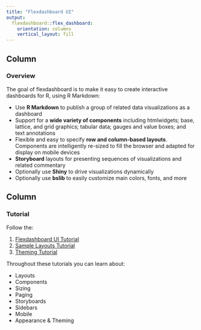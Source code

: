 ```yaml
---
title: "Flexdashboard UI"
output: 
  flexdashboard::flex_dashboard:
    orientation: columns
    vertical_layout: fill
---
```




Column {data-width=500}
---------------------------------------------------------------

### Overview

The goal of flexdashboard is to make it easy to create interactive 
dashboards for R, using R Markdown:

- Use **R Markdown** to publish a group of related data visualizations 
  as a dashboard
- Support for a **wide variety of components** including htmlwidgets; base, 
  lattice, and grid graphics; tabular data; gauges and value boxes; and 
  text annotations
- Flexible and easy to specify **row and column-based layouts**. Components 
  are intelligently re-sized to fill the browser and adapted for display 
  on mobile devices
- **Storyboard** layouts for presenting sequences of visualizations and 
  related commentary
- Optionally use **Shiny** to drive visualizations dynamically
- Optionally use **bslib** to easily customize main colors, fonts, and more



Column {data-width=500}
---------------------------------------------------------------

### Tutorial

Follow the:

1. [Flexdashboard UI Tutorial](https://pkgs.rstudio.com/flexdashboard/articles/using.html)
2. [Sample Layouts Tutorial](https://pkgs.rstudio.com/flexdashboard/articles/layouts.html)
3. [Theming Tutorial]()

Throughout these tutorials you can learn about:

- Layouts
- Components
- Sizing  
- Paging  
- Storyboards  
- Sidebars  
- Mobile  
- Appearance & Theming  
